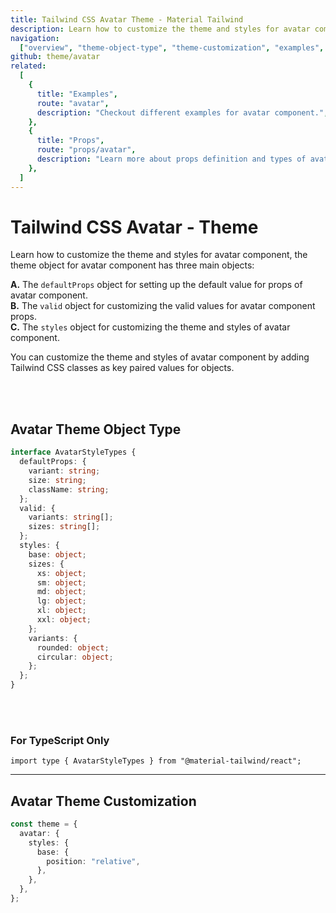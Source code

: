 ```yaml
---
title: Tailwind CSS Avatar Theme - Material Tailwind
description: Learn how to customize the theme and styles for avatar component.
navigation:
  ["overview", "theme-object-type", "theme-customization", "examples", "props"]
github: theme/avatar
related:
  [
    {
      title: "Examples",
      route: "avatar",
      description: "Checkout different examples for avatar component.",
    },
    {
      title: "Props",
      route: "props/avatar",
      description: "Learn more about props definition and types of avatar component.",
    },
  ]
---
```


# Tailwind CSS Avatar - Theme

<span id="overview" className="scroll-mt-48" />

Learn how to customize the theme and styles for avatar component, the theme object for avatar component has three main objects:

**A.** The <Code>defaultProps</Code> object for setting up the default value for props of avatar component.<br />
**B.** The <Code>valid</Code> object for customizing the valid values for avatar component props.<br />
**C.** The <Code>styles</Code> object for customizing the theme and styles of avatar component.<br />

You can customize the theme and styles of avatar component by adding Tailwind CSS classes as key paired values for objects.

<br />
<br />

## Avatar Theme Object Type

<span id="theme-object-type" className="scroll-mt-48" />

```ts
interface AvatarStyleTypes {
  defaultProps: {
    variant: string;
    size: string;
    className: string;
  };
  valid: {
    variants: string[];
    sizes: string[];
  };
  styles: {
    base: object;
    sizes: {
      xs: object;
      sm: object;
      md: object;
      lg: object;
      xl: object;
      xxl: object;
    };
    variants: {
      rounded: object;
      circular: object;
    };
  };
}
```

<br />
<br />

### For TypeScript Only

```tsx
import type { AvatarStyleTypes } from "@material-tailwind/react";
```

---

## Avatar Theme Customization

<span id="theme-customization" className="scroll-mt-48" />

```ts
const theme = {
  avatar: {
    styles: {
      base: {
        position: "relative",
      },
    },
  },
};
```

<span id="examples" className="scroll-mt-48" />
<span id="props" className="scroll-mt-48" />
